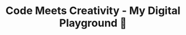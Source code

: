 ---
title: "Code Meets Creativity - My Digital Playground 🚀"
publishedAt: "2024-04-08"
images:
  - "/images/projects/project-01/video-01.mp4"
---